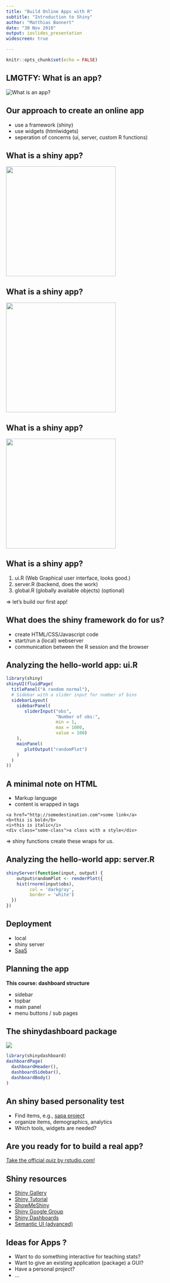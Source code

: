 ```yaml
---
title: "Build Online Apps with R"
subtitle: "Introduction to Shiny"
author: "Matthias Bannert"
date: "30 Nov 2018"
output: ioslides_presentation
widescreen: true

---
```


```r
knitr::opts_chunk$set(echo = FALSE)
```

## LMGTFY: What is an app?

<img src="whatsapp.png" alt="What is an app?">

## Our approach to create an online app

- use a framework (shiny)
- use widgets (htmlwidgets)
- seperation of concerns (ui, server, custom R functions)

## What is a shiny app?

<div align="center">
<img src="johnnybravo.jpg" height="300">
</div>

## What is a shiny app?

<div align="center">
<img src="mule.jpg" height="300">
</div>

## What is a shiny app?

<div align="center">
<img src="tresor.png" height="300">
</div>



## What is a shiny app?

1. ui.R (Web Graphical user interface, looks good.) 
2. server.R (backend, does the work) 
3. global.R (globally available objects) (optional)

=> let's build our first app!

## What does the shiny framework do for us?

- create HTML/CSS/Javascript code
- start/run a (local) webserver
- communication between the R session and the browser

## Analyzing the hello-world app: ui.R
```r
library(shiny)
shinyUI(fluidPage(
  titlePanel("A random normal"),
  # Sidebar with a slider input for number of bins 
  sidebarLayout(
    sidebarPanel(
       sliderInput("obs",
                   "Number of obs:",
                   min = 1,
                   max = 1000,
                   value = 100)
    ),
    mainPanel(
       plotOutput("randomPlot")
    )
  )
))
```

## A minimal note on HTML

- Markup language
- content is wrapped in tags

```
<a href="http://somedestination.com">some link</a>
<b>this is bold</b>
<i>this is italic</i>
<div class="some-class">a class with a style</div>
```

=> shiny functions create these wraps for us.

## Analyzing the hello-world app: server.R 

```r
shinyServer(function(input, output) {
    output$randomPlot <- renderPlot({
    hist(rnorm(input$obs),
         col = 'darkgray',
         border = 'white')
  })
})
```

## Deployment

- local
- shiny server
- [SaaS](https://shinyapps.io)

## Planning the app

**This course: dashboard structure**

- sidebar
- topbar
- main panel
- menu buttons / sub pages

## The shinydashboard package

<img src="blank_dashboard.png">
```r
library(shinydashboard)
dashboardPage(
  dashboardHeader(),
  dashboardSidebar(),
  dashboardBody()
)
```

## An shiny based personality test

- Find items, e.g., [sapa project](https://sapa-project.org/)
- organize items, demographics, analytics
- Which tools, widgets are needed? 

## Are you ready for to build a real app?

[Take the official quiz by rstudio.com!](https://shiny.rstudio.com/tutorial/quiz/)

## Shiny resources

- [Shiny Gallery](http://shiny.rstudio.com/gallery/)
- [Shiny Tutorial](http://shiny.rstudio.com/tutorial/)
- [ShowMeShiny](http://www.showmeshiny.com/)
- [Shiny Google Group](https://groups.google.com/forum/#!forum/shiny-discuss)
- [Shiny Dashboards](https://rstudio.github.io/shinydashboard/)
- [Semantic UI (advanced)](https://github.com/Appsilon/shiny.semantic)


## Ideas for Apps ?

- Want to do something interactive for teaching stats? 
- Want to give an existing application (package) a GUI? 
- Have a personal project?
- ... 







